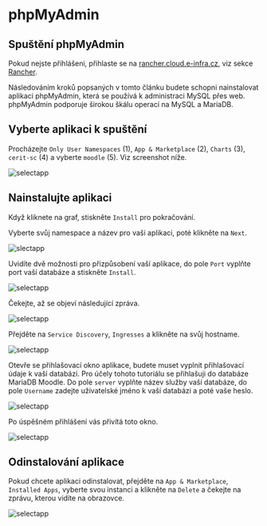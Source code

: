 # phpMyAdmin

## Spuštění phpMyAdmin

Pokud nejste přihlášeni, přihlaste se na [rancher.cloud.e-infra.cz](https://rancher.cloud.e-infra.cz), viz sekce [Rancher](../rancher/rancher).

Následováním kroků popsaných v tomto článku budete schopni nainstalovat aplikaci phpMyAdmin, která se používá k administraci MySQL přes web. phpMyAdmin podporuje širokou škálu operací na MySQL a MariaDB.

## Vyberte aplikaci k spuštění

Procházejte `Only User Namespaces` (1), `App & Marketplace` (2), `Charts` (3), `cerit-sc` (4) a vyberte `moodle` (5). Viz screenshot níže.

![selectapp](/img/ceritsc/apps/phpmyadmin/select.png)

## Nainstalujte aplikaci

Když kliknete na graf, stiskněte `Install` pro pokračování.

Vyberte svůj namespace a název pro vaši aplikaci, poté klikněte na `Next`.

![slectapp](/img/ceritsc/apps/phpmyadmin/namespace.png)

Uvidíte dvě možnosti pro přizpůsobení vaší aplikace, do pole `Port` vyplňte port vaší databáze a stiskněte `Install`.

![selectapp](/img/ceritsc/apps/phpmyadmin/port.png)

Čekejte, až se objeví následující zpráva.

![selectapp](/img/ceritsc/apps/phpmyadmin/success.png)

Přejděte na `Service Discovery`, `Ingresses` a klikněte na svůj hostname.

![selectapp](/img/ceritsc/apps/phpmyadmin/ingress.png)

Otevře se přihlašovací okno aplikace, budete muset vyplnit přihlašovací údaje k vaší databázi. Pro účely tohoto tutoriálu se přihlašuji do databáze MariaDB Moodle.
Do pole `server` vyplňte název služby vaší databáze, do pole `Username` zadejte uživatelské jméno k vaší databázi a poté vaše heslo.

![selectapp](/img/ceritsc/apps/phpmyadmin/login.png)

Po úspěšném přihlášení vás přivítá toto okno.

![selectapp](/img/ceritsc/apps/phpmyadmin/end.png)

## Odinstalování aplikace

Pokud chcete aplikaci odinstalovat, přejděte na `App & Marketplace`, `Installed Apps`, vyberte svou instanci a klikněte na `Delete` a čekejte na zprávu, kterou vidíte na obrazovce.

![selectapp](/img/ceritsc/apps/phpmyadmin/uninstall.png)
